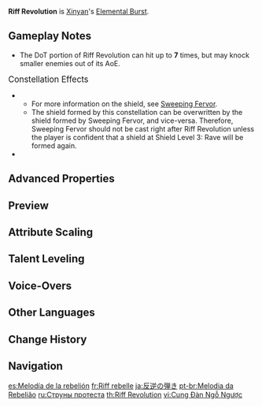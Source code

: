 {{Talent Infobox
|image         = Talent Riff Revolution.png
|character     = Xinyan
|type          = Elemental Burst
|info          = Strumming rapidly, Xinyan [[Knockback|launches]] nearby opponents and deals {{Color|Physical DMG}} to them, hyping up the crowd.<br>The sheer intensity of the atmosphere will cause explosions that deal {{Color|Pyro DMG}} to nearby opponents.
|energyCost    = 60
|CD            = 15s
|duration      = 2s
|attr1         = Skill DMG
|value1        = 341–767%
|attr2         = DoT
|value2        = 40–90%
|attr3         = Duration
|value3        = 2s
|utility1      = Physical DMG
|scale_att1    = ATK
}}
{{Description|Xinyan used to end all her performances with this move. She didn't stop because it was dangerous, however, but because she didn't have a more epic finale in case someone shouted "Encore!"}}
'''Riff Revolution''' is [[Xinyan]]'s [[Elemental Burst]].

==Gameplay Notes==
* The DoT portion of Riff Revolution can hit up to '''7''' times, but may knock smaller enemies out of its AoE.

;<big>Constellation Effects</big>
* {{Talent Note|constellation|2|Impromptu Opening}}
** For more information on the shield, see [[Sweeping Fervor]].
** The shield formed by this constellation can be overwritten by the shield formed by Sweeping Fervor, and vice-versa. Therefore, Sweeping Fervor should not be cast right after Riff Revolution unless the player is confident that a shield at Shield Level 3: Rave will be formed again.
* {{Talent Note|constellation|5|Screamin' for an Encore|character=Xinyan|talent=Riff Revolution}}

==Advanced Properties==
{{Advanced Properties
|title   = Skill DMG
|gu      = &mdash;
|icdtag  = none
|poise   = 300
|impulse = 3

|title2   = Pyro DoT (First Hit)
|gu2      = 1U
|icdtag2  = Elemental Burst Pyro
|icdtype2 = 2.5s/3 Hits
|poise2   = 50
|impulse2 = Air, 0, 600

|title3   = Pyro DoT (Subsequent Hits)
|gu3      = 1U
|icdtag3  = Elemental Burst Pyro
|icdtype3 = 2.5s/3 Hits
|poise3   = 50
|impulse3 = 2
}}

==Preview==
{{Preview
|file    = Riff Revolution Preview
}}
{{clr}}

==Attribute Scaling==
{{Talent Scaling
|talentType=Elemental Burst
|levels=14
|order=skilldmg,pyrodot,duration,cd,energycost
|titles=Skill DMG (%),Pyro DoT (%),Duration,CD,Energy Cost
|skilldmg_1=340.8
|skilldmg_2=366.36
|skilldmg_3=391.92
|skilldmg_4=426
|skilldmg_5=451.56
|skilldmg_6=477.12
|skilldmg_7=511.2
|skilldmg_8=545.28
|skilldmg_9=579.36
|skilldmg_10=613.44
|skilldmg_11=647.52
|skilldmg_12=681.6
|skilldmg_13=724.2
|skilldmg_14=767
|pyrodot_1=40
|pyrodot_2=43
|pyrodot_3=46
|pyrodot_4=50
|pyrodot_5=53
|pyrodot_6=56
|pyrodot_7=60
|pyrodot_8=64
|pyrodot_9=68
|pyrodot_10=72
|pyrodot_11=76
|pyrodot_12=80
|pyrodot_13=85
|pyrodot_14=90
|duration=2s
|cd=15s
|energycost=60
}}

==Talent Leveling==
{{Talent Upgrade|Xinyan}}

==Voice-Overs==
{{Talent VO}}

==Other Languages==
{{Other Languages
|en      = Riff Revolution
|zhs     = 叛逆刮弦
|zhs_rm  = Pànnì Guāxián
|zht     = 叛逆刮弦
|zht_rm  = Pànnì Guāxián
|zh_tl   = {{w|Pick slide|Pick Slide}} of Rebellion
|ja      = 反逆の弾き
|ja_rm   = Hangyaku no Hajiki{{Assumed}}
|ja_tl   = Strum of Rebellion
|ko      = 반항의 피치카토
|ko_rm   = Banhang-ui Pichikato
|ko_tl   = {{w|Pizzicato}} of Defiance
|es      = Melodía de la rebelión
|es_tl   = Melody of Rebelion
|fr      = Riff rebelle
|fr_tl   = Rebellious Riff
|ru      = Струны протеста
|ru_tl   = Strings of Protest
|th      = Riff Revolution
|vi      = Cung Đàn Ngỗ Ngược
|vi_tl   = 
|de      = Refrain der Rebellion
|de_tl   = Chorus of the Rebellion
|id      = Riff Revolution
|pt      = Melodia da Rebelião
|pt_tl   = Melody of the Rebelion
|tr      = Melodi Devrimi
|tr_tl   = Melody of Revolution
|it      = Riff ribelle
|it_tl   = Rebel Riff
}}

==Change History==
{{Change History|1.1}}
<!--
==References==
{{Reflist}}
-->
==Navigation==
{{Talent Navbox|Xinyan}}

[[es:Melodía de la rebelión]]
[[fr:Riff rebelle]]
[[ja:反逆の弾き]]
[[pt-br:Melodia da Rebelião]]
[[ru:Струны протеста]]
[[th:Riff Revolution]]
[[vi:Cung Đàn Ngỗ Ngược]]